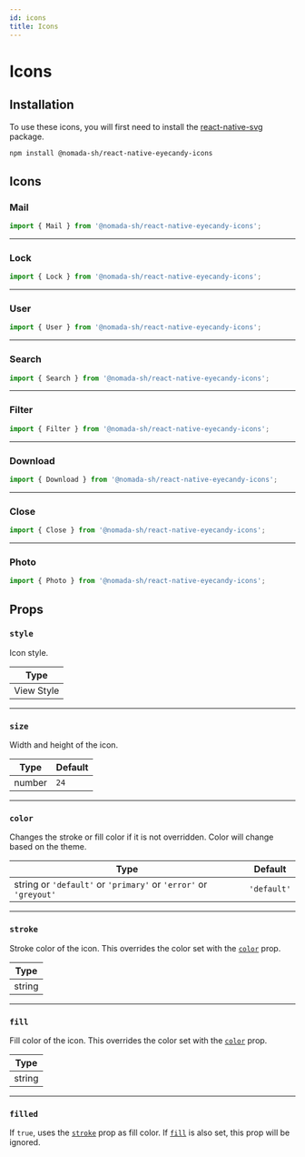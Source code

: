```yaml
---
id: icons
title: Icons
---
```


# Icons

## Installation

To use these icons, you will first need to install the [react-native-svg](https://github.com/react-native-community/react-native-svg) package.

```bash npm2yarn
npm install @nomada-sh/react-native-eyecandy-icons
```

## Icons

### Mail

```jsx
import { Mail } from '@nomada-sh/react-native-eyecandy-icons';
```


<Mail />

---

### Lock

```jsx
import { Lock } from '@nomada-sh/react-native-eyecandy-icons';
```


<Lock />

---

### User

```jsx
import { User } from '@nomada-sh/react-native-eyecandy-icons';
```


<User />

---

### Search

```jsx
import { Search } from '@nomada-sh/react-native-eyecandy-icons';
```


<Search />

---

### Filter

```jsx
import { Filter } from '@nomada-sh/react-native-eyecandy-icons';
```


<Filter />

---

### Download

```jsx
import { Download } from '@nomada-sh/react-native-eyecandy-icons';
```


<Download />

---

### Close

```jsx
import { Close } from '@nomada-sh/react-native-eyecandy-icons';
```


<Close />

---

### Photo

```jsx
import { Photo } from '@nomada-sh/react-native-eyecandy-icons';
```


<Photo />

## Props

### `style`

Icon style.

| Type       |
| ---------- |
| View Style |

---

### `size`

Width and height of the icon.

| Type   | Default |
| ------ | ------- |
| number | `24`    |

---

### `color`

Changes the stroke or fill color if it is not overridden. Color will change based on the theme.

| Type                                                             | Default     |
| ---------------------------------------------------------------- | ----------- |
| string or `'default'` or `'primary'` or `'error'` or `'greyout'` | `'default'` |

---

### `stroke`

Stroke color of the icon. This overrides the color set with the [`color`](#color) prop.

| Type   |
| ------ |
| string |

---

### `fill`

Fill color of the icon. This overrides the color set with the [`color`](#color) prop.

| Type   |
| ------ |
| string |

---

### `filled`

If `true`, uses the [`stroke`](#stroke) prop as fill color.
If [`fill`](#fill) is also set, this prop will be ignored.
